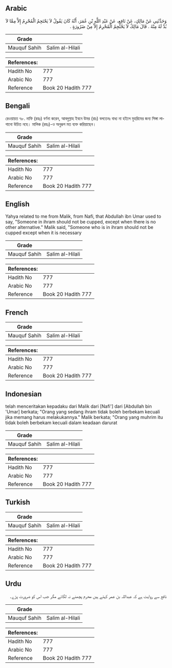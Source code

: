 ## Arabic


<div dir="rtl" lang="ar" style={{fontSize:'larger',backgroundColor:'#f8f9fa',padding:20}}>
وَحَدَّثَنِي عَنْ مَالِكٍ، عَنْ نَافِعٍ، عَنْ عَبْدِ اللَّهِ بْنِ عُمَرَ، أَنَّهُ كَانَ يَقُولُ لاَ يَحْتَجِمُ الْمُحْرِمُ إِلاَّ مِمَّا لاَ بُدَّ لَهُ مِنْهُ ‏.‏ قَالَ مَالِكٌ لاَ يَحْتَجِمُ الْمُحْرِمُ إِلاَّ مِنْ ضَرُورَةٍ ‏.‏
</div>
<div style={{backgroundColor:'#f8f9fa',padding:20, marginBottom: 10}}><table> <thead> <tr> <th>Grade</th> <th></th> </tr> </thead> <tbody> <tr><td>Mauquf Sahih</td><td>Salim al-Hilali</td></tr></tbody></table><table> <thead> <tr> <th>References:</th> <th></th> </tr> </thead> <tbody><tr><td>Hadith No</td><td>777</td></tr><tr><td>Arabic No</td><td>777</td></tr><tr><td>Reference</td><td>Book 20 Hadith 777</td></tr></tbody></table></div>

## Bengali


<div dir="ltr" lang="bn" style={{fontSize:'larger',backgroundColor:'#f8f9fa',padding:20}}>
রেওয়ায়ত ৭৮. নাফি (রহঃ) বর্ণনা করেন, আবদুল্লাহ ইবনে উমর (রাঃ) বলতেনঃ বাধ্য না হইলে মুহরিমের জন্য সিঙ্গা লাগানো উচিত নহে। মালিক (রহঃ)-ও অনুরূপ মত ব্যক্ত করিয়াছেন।
</div>
<div style={{backgroundColor:'#f8f9fa',padding:20, marginBottom: 10}}><table> <thead> <tr> <th>Grade</th> <th></th> </tr> </thead> <tbody> <tr><td>Mauquf Sahih</td><td>Salim al-Hilali</td></tr></tbody></table><table> <thead> <tr> <th>References:</th> <th></th> </tr> </thead> <tbody><tr><td>Hadith No</td><td>777</td></tr><tr><td>Arabic No</td><td>777</td></tr><tr><td>Reference</td><td>Book 20 Hadith 777</td></tr></tbody></table></div>

## English


<div dir="ltr" lang="en" style={{fontSize:'larger',backgroundColor:'#f8f9fa',padding:20}}>
Yahya related to me from Malik, from Nafi, that Abdullah ibn Umar used to say, "Someone in ihram should not be cupped, except when there is no other alternative." Malik said, "Someone who is in ihram should not be cupped except when it is necessary
</div>
<div style={{backgroundColor:'#f8f9fa',padding:20, marginBottom: 10}}><table> <thead> <tr> <th>Grade</th> <th></th> </tr> </thead> <tbody> <tr><td>Mauquf Sahih</td><td>Salim al-Hilali</td></tr></tbody></table><table> <thead> <tr> <th>References:</th> <th></th> </tr> </thead> <tbody><tr><td>Hadith No</td><td>777</td></tr><tr><td>Arabic No</td><td>777</td></tr><tr><td>Reference</td><td>Book 20 Hadith 777</td></tr></tbody></table></div>

## French


<div dir="ltr" lang="fr" style={{fontSize:'larger',backgroundColor:'#f8f9fa',padding:20}}>

</div>
<div style={{backgroundColor:'#f8f9fa',padding:20, marginBottom: 10}}><table> <thead> <tr> <th>Grade</th> <th></th> </tr> </thead> <tbody> <tr><td>Mauquf Sahih</td><td>Salim al-Hilali</td></tr></tbody></table><table> <thead> <tr> <th>References:</th> <th></th> </tr> </thead> <tbody><tr><td>Hadith No</td><td>777</td></tr><tr><td>Arabic No</td><td>777</td></tr><tr><td>Reference</td><td>Book 20 Hadith 777</td></tr></tbody></table></div>

## Indonesian


<div dir="ltr" lang="id" style={{fontSize:'larger',backgroundColor:'#f8f9fa',padding:20}}>
telah menceritakan kepadaku dari Malik dari [Nafi'] dari [Abdullah bin 'Umar] berkata; "Orang yang sedang ihram tidak boleh berbekam kecuali jika memang harus melakukannya." Malik berkata; "Orang yang muhrim itu tidak boleh berbekam kecuali dalam keadaan darurat
</div>
<div style={{backgroundColor:'#f8f9fa',padding:20, marginBottom: 10}}><table> <thead> <tr> <th>Grade</th> <th></th> </tr> </thead> <tbody> <tr><td>Mauquf Sahih</td><td>Salim al-Hilali</td></tr></tbody></table><table> <thead> <tr> <th>References:</th> <th></th> </tr> </thead> <tbody><tr><td>Hadith No</td><td>777</td></tr><tr><td>Arabic No</td><td>777</td></tr><tr><td>Reference</td><td>Book 20 Hadith 777</td></tr></tbody></table></div>

## Turkish


<div dir="ltr" lang="tr" style={{fontSize:'larger',backgroundColor:'#f8f9fa',padding:20}}>

</div>
<div style={{backgroundColor:'#f8f9fa',padding:20, marginBottom: 10}}><table> <thead> <tr> <th>Grade</th> <th></th> </tr> </thead> <tbody> <tr><td>Mauquf Sahih</td><td>Salim al-Hilali</td></tr></tbody></table><table> <thead> <tr> <th>References:</th> <th></th> </tr> </thead> <tbody><tr><td>Hadith No</td><td>777</td></tr><tr><td>Arabic No</td><td>777</td></tr><tr><td>Reference</td><td>Book 20 Hadith 777</td></tr></tbody></table></div>

## Urdu


<div dir="rtl" lang="ur" style={{fontSize:'larger',backgroundColor:'#f8f9fa',padding:20}}>
نافع سے روایت ہے کہ عبداللہ بن عمر کہتے ہیں محرم پچھنے نہ لگائے مگر جب اس کو ضرورت پڑے۔
</div>
<div style={{backgroundColor:'#f8f9fa',padding:20, marginBottom: 10}}><table> <thead> <tr> <th>Grade</th> <th></th> </tr> </thead> <tbody> <tr><td>Mauquf Sahih</td><td>Salim al-Hilali</td></tr></tbody></table><table> <thead> <tr> <th>References:</th> <th></th> </tr> </thead> <tbody><tr><td>Hadith No</td><td>777</td></tr><tr><td>Arabic No</td><td>777</td></tr><tr><td>Reference</td><td>Book 20 Hadith 777</td></tr></tbody></table></div>
